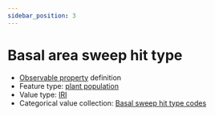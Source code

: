 ```yaml
---
sidebar_position: 3
---
```



# Basal area sweep hit type

- [Observable property](/viewers/dawe-vocabs?uri=https://linked.data.gov.au/def/nrm/43178892-92a6-434f-9895-340700e299e6) definition
- Feature type: [plant population](http://linked.data.gov.au/def/tern-cv/ae71c3f6-d430-400f-a1d4-97a333b4ee02)
- Value type: [IRI](https://w3id.org/tern/ontologies/tern/IRI)
- Categorical value collection: [Basal sweep hit type codes](/viewers/dawe-vocabs?uri=https://linked.data.gov.au/def/nrm/0ba17555-8c8f-435a-b16f-62773561207b)

<Example protocolModule="basal-area-basal-wedge" observableProperty="https://linked.data.gov.au/def/nrm/43178892-92a6-434f-9895-340700e299e6" />
